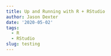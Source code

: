 ```yaml
---
title: Up and Running with R + RStudio
author: Jason Dexter
date: '2020-05-02'
tags:
  - R
  - RStudio
slug: testing
---
```

